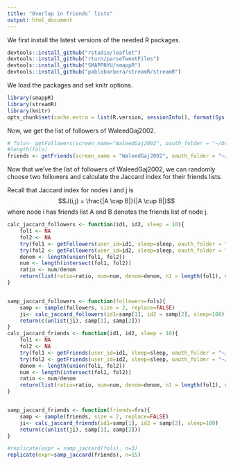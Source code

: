 ```yaml
---
title: "Overlap in friends’ lists"
output: html_document
---
```


We first install the latest versions of the needed R packages.

```r
devtools::install_github("rstudio/leaflet")
devtools::install_github("rturn/parseTweetFiles")
devtools::install_github("SMAPPNYU/smappR")
devtools::install_github("pablobarbera/streamR/streamR")
```

We load the packages and set knitr options.


```r
library(smappR)
library(streamR)
library(knitr)
opts_chunk$set(cache.extra = list(R.version, sessionInfo(), format(Sys.Date(), '%Y-%m')))
```

Now, we get the list of followers of WaleedGaj2002.

```r
# fols<- getFollowers(screen_name="WaleedGaj2002", oauth_folder = "~/Dropbox/credentials", sleep=65)
#length(fols)
friends <- getFriends(screen_name = "WaleedGaj2002", oauth_folder = "~/Dropbox/credentials", sleep=100)
```

Now that we've the list of followers of WaleedGaj2002, we can randomly choose two followers and calculate the Jaccard index for their friends lists.

Recall that Jaccard index for nodes i and j is $$J(i,j) = \frac{|A \cap B|}{|A \cup B|}$$ where node i has friends list A and B denotes the friends list of node j.






```r

calc_jaccard_followers <- function(id1, id2, sleep = 10){
    fol1 <- NA
    fol2 <- NA
    try(fol1 <- getFollowers(user_id=id1, sleep=sleep, oauth_folder = "~/Dropbox/credentials"))
    try(fol2 <- getFollowers(user_id=id2, sleep=sleep, oauth_folder = "~/Dropbox/credentials"))
    denom <- length(union(fol1, fol2))
    num <- length(intersect(fol1, fol2))
    ratio <- num/denom
    return(list(ratio=ratio, num=num, denom=denom, n1 = length(fol1), n2=length(fol2)))
}


samp_jaccard_followers <- function(followers=fols){
    samp <- sample(followers, size = 2, replace=FALSE)
    ji<- calc_jaccard_followers(id1=samp[1], id2 = samp[2], sleep=100)
    return(c(unlist(ji), samp[1], samp[2]))
}
calc_jaccard_friends <- function(id1, id2, sleep = 10){
    fol1 <- NA
    fol2 <- NA
    try(fol1 <- getFriends(user_id=id1, sleep=sleep, oauth_folder = "~/Dropbox/credentials"))
    try(fol2 <- getFriends(user_id=id2, sleep=sleep, oauth_folder = "~/Dropbox/credentials"))
    denom <- length(union(fol1, fol2))
    num <- length(intersect(fol1, fol2))
    ratio <- num/denom
    return(list(ratio=ratio, num=num, denom=denom, n1 = length(fol1), n2=length(fol2)))
}


samp_jaccard_friends <- function(friends=frs){
    samp <- sample(friends, size = 2, replace=FALSE)
    ji<- calc_jaccard_friends(id1=samp[1], id2 = samp[2], sleep=100)
    return(c(unlist(ji), samp[1], samp[2]))
}

```


```r
#replicate(expr = samp_jaccard(fols), n=3)
replicate(expr=samp_jaccard(friends), n=15)


```

